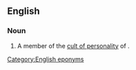 ==English==
===Noun===
{{en-noun}}

#A member of the [[cult of personality]] of {{w|Ronald Reagan}}.
[[Category:English eponyms]]